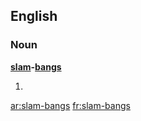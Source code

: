 ==English==

===Noun===
'''[[slam]]-[[bang]]s'''

#{{plural of|[[slam-bang]]}}

[[ar:slam-bangs]]
[[fr:slam-bangs]]